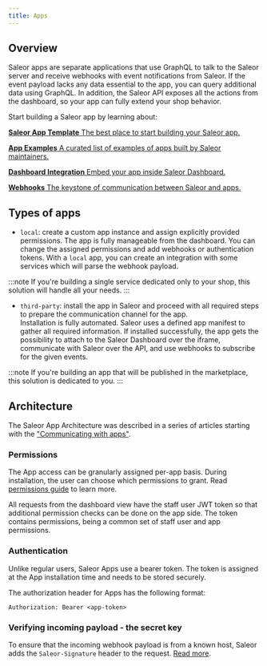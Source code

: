 ```yaml
---
title: Apps
---
```



## Overview

Saleor apps are separate applications that use GraphQL to talk to the Saleor server and receive webhooks with event notifications from Saleor. If the event payload lacks any data essential to the app, you can query additional data using GraphQL. In addition, the Saleor API exposes all the actions from the dashboard, so your app can fully extend your shop behavior.

Start building a Saleor app by learning about:

<CardGrid>

[**Saleor App Template** The best place to start building your Saleor app.](developer/extending/apps/developing-apps/app-template.mdx)

[**App Examples** A curated list of examples of apps built by Saleor maintainers.](developer/extending/apps/developing-apps/app-examples.mdx)

[**Dashboard Integration** Embed your app inside Saleor Dashboard.](developer/extending/apps/extending-dashboard-with-apps.mdx)

[**Webhooks** The keystone of communication between Saleor and apps.](developer/extending/apps/asynchronous-webhooks.mdx)

</CardGrid>

## Types of apps

- `local`: create a custom app instance and assign explicitly provided permissions. The app is fully manageable from the dashboard. You can change the assigned permissions and add webhooks or authentication tokens. With a `local` app, you can create an integration with some services which will parse the webhook payload.

:::note
If you're building a single service dedicated only to your shop, this solution will handle all your needs.
:::

- `third-party`: install the app in Saleor and proceed with all required steps to prepare the communication channel for the app.  
  Installation is fully automated. Saleor uses a defined app manifest to gather all required information. If installed successfully, the app gets the possibility to attach to the Saleor Dashboard over the iframe, communicate with Saleor over the API, and use webhooks to subscribe for the given events.

:::note
If you're building an app that will be published in the marketplace, this solution is dedicated to you.
:::

## Architecture

The Saleor App Architecture was described in a series of articles starting with the ["Communicating with apps"](developer/extending/apps/architecture/communication-between-app-and-saleor.mdx).

### Permissions

The App access can be granularly assigned per-app basis. During installation, the user can choose which permissions to grant. Read [permissions guide](developer/permissions.mdx) to learn more.

All requests from the dashboard view have the staff user JWT token so that additional permission checks can be done on the app side. The token contains permissions, being a common set of staff user and app permissions.

### Authentication

Unlike regular users, Saleor Apps use a bearer token. The token is assigned at the App installation time and needs to be stored securely.

The authorization header for Apps has the following format:

```http
Authorization: Bearer <app-token>
```

### Verifying incoming payload - the secret key

To ensure that the incoming webhook payload is from a known host, Saleor adds the `Saleor-Signature` header to the request. [Read more](developer/extending/apps/asynchronous-webhooks.mdx#https).
